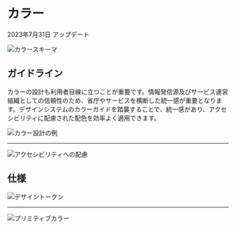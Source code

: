 
<Meta title="Docs/ColorScheme" />

# カラー

2023年7月31日 アップデート

<img src={ColorScheme} alt="カラースキーマ" />

## ガイドライン

カラーの設計も利用者目線に立つことが重要です。情報発信源及びサービス運営組織としての信頼性のため、省庁やサービスを横断した統一感が重要となります。デザインシステムのカラーガイドを踏襲することで、統一感があり、アクセシビリティに配慮された配色を効率よく適用できます。

<img src={PrincipleExample} alt="カラー設計の例" />

<hr />

<img src={Accesibility} alt="アクセシビリティへの配慮" />

## 仕様

<img src={DesignToken} alt="デザイントークン" />

<hr />

<img src={PrimitiveColor} alt="プリミティブカラー" />
